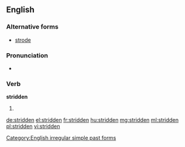 ==English==

===Alternative forms===
* [[strode]] {{qualifier|US}}

===Pronunciation===
* {{IPA|/ˈstɻɪdən/}}

===Verb===
'''stridden'''

# {{British}} {{past participle of|stride}}

[[Category:English irregular simple past forms]]

[[de:stridden]]
[[el:stridden]]
[[fr:stridden]]
[[hu:stridden]]
[[mg:stridden]]
[[ml:stridden]]
[[pl:stridden]]
[[vi:stridden]]